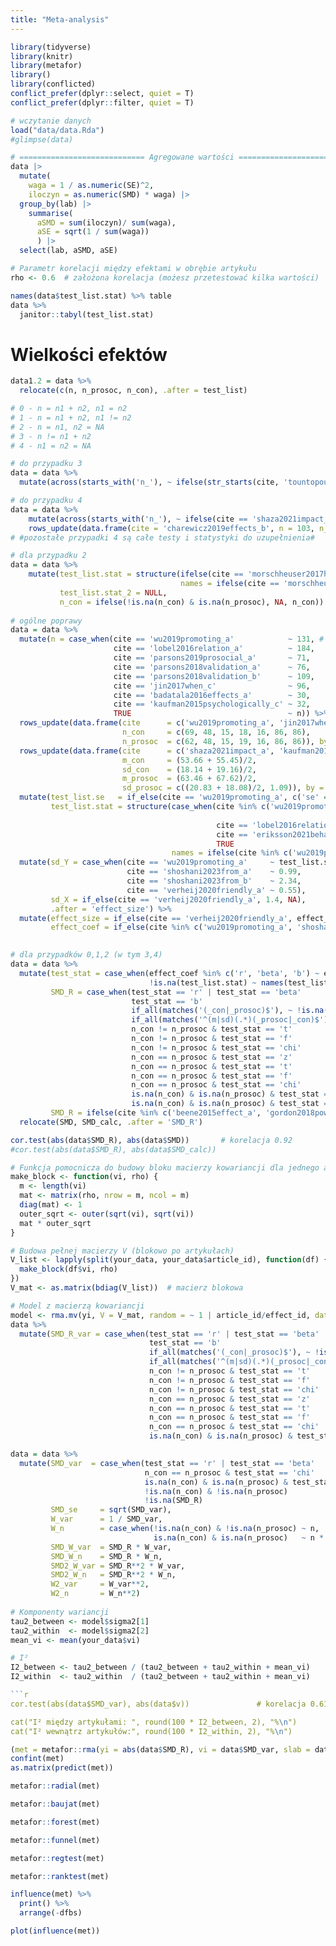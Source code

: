 ```yaml
---
title: "Meta-analysis"
---
```


```r
library(tidyverse)
library(knitr)
library(metafor)
library()
library(conflicted)
conflict_prefer(dplyr::select, quiet = T)
conflict_prefer(dplyr::filter, quiet = T)
```


```r
# wczytanie danych
load("data/data.Rda")
#glimpse(data)
```


```r
# ============================ Agregowane wartości ============================= #
data |> 
  mutate(
    waga = 1 / as.numeric(SE)^2,
    iloczyn = as.numeric(SMD) * waga) |> 
  group_by(lab) |>
    summarise(
      aSMD = sum(iloczyn)/ sum(waga),
      aSE = sqrt(1 / sum(waga))
      ) |> 
  select(lab, aSMD, aSE)

# Parametr korelacji między efektami w obrębie artykułu
rho <- 0.6  # założona korelacja (możesz przetestować kilka wartości)

names(data$test_list.stat) %>% table
data %>%
  janitor::tabyl(test_list.stat)

```

Wielkości efektów
==================

```r

data1.2 = data %>%
  relocate(c(n, n_prosoc, n_con), .after = test_list)

# 0 - n = n1 + n2, n1 = n2
# 1 - n = n1 + n2, n1 != n2 
# 2 - n = n1, n2 = NA
# 3 - n != n1 + n2 
# 4 - n1 = n2 = NA

# do przypadku 3
data = data %>%
  mutate(across(starts_with('n_'), ~ ifelse(str_starts(cite, 'tountopoulou2021training'), n/2, .)))     # z artykułu wynika, że raczej n1 = n2 = n/2

# do przypadku 4
data = data %>%                                                                
    mutate(across(starts_with('n_'), ~ ifelse(cite == 'shaza2021impact_a', n/2, .))) %>%
    rows_update(data.frame(cite = 'charewicz2019effects_b', n = 103, n_prosoc = round(103 * 51 / 106), n_con = round(103 * 55 / 106)), by = 'cite') # z df w tekście wynika, że odrzucono 3 osoby, ale nie z których grup, więc zakładam proporcjonalnie
# #pozostałe przypadki 4 są całe testy i statystyki do uzupełnienia#

# dla przypadku 2
data = data %>%                                                                
    mutate(test_list.stat = structure(ifelse(cite == 'morschheuser2017how_a', unname(effect_size / ((test_list.stat_2 - effect_size)/qt(0.975, n - 3))), test_list.stat), # chyba dobry test jest (β = 0.476, p < 0.001 (i chyba bet jest 3), ale tu brakuje SE
                                      names = ifelse(cite == 'morschheuser2017how_a', 't', names(test_list.stat))),
           test_list.stat_2 = NULL,
           n_con = ifelse(!is.na(n_con) & is.na(n_prosoc), NA, n_con))
  
# ogólne poprawy
data = data %>%
  mutate(n = case_when(cite == 'wu2019promoting_a'            ~ 131, # PK: dlaczego? grały tylko osoby z 2 grup 28+34 # AS: a nie powinno się brać wszystkich i 69 z wideo jako kontrolną? Zmienna x nie wyraża właśnie przynależności do grupy?
                       cite == 'lobel2016relation_a'          ~ 184,
                       cite == 'parsons2019prosocial_a'       ~ 71,
                       cite == 'parsons2018validation_a'      ~ 76,
                       cite == 'parsons2018validation_b'      ~ 109,
                       cite == 'jin2017when_c'                ~ 96,
                       cite == 'badatala2016effects_a'        ~ 30,
                       cite == 'kaufman2015psychologically_c' ~ 32,
                       TRUE                                   ~ n)) %>%
  rows_update(data.frame(cite      = c('wu2019promoting_a', 'jin2017when_c', 'badatala2016effects_a', 'kaufman2015psychologically_a', 'kaufman2015psychologically_c', 'boduszek2019prosocial_a', 'boduszek2019prosocial_b'),
                         n_con     = c(69, 48, 15, 18, 16, 86, 86),
                         n_prosoc  = c(62, 48, 15, 19, 16, 86, 86)), by = 'cite') %>%
  rows_update(data.frame(cite      = c('shaza2021impact_a', 'kaufman2015psychologically_c'),
                         m_con     = (53.66 + 55.45)/2,
                         sd_con    = (18.14 + 19.16)/2,
                         m_prosoc  = (63.46 + 67.62)/2,
                         sd_prosoc = c((20.83 + 18.08)/2, 1.09)), by = 'cite') %>%
  mutate(test_list.se   = if_else(cite == 'wu2019promoting_a', c('se' = 0.07), test_list.se),
         test_list.stat = structure(case_when(cite %in% c('wu2019promoting_a', 'shoshani2023from_a', 'shoshani2023from_b', 'shoshani2021video_a')
                                                                                                          ~ effect_size/test_list.se,
                                              cite == 'lobel2016relation_a'                               ~ sign(effect_size) * qt(1 - test_list.p/2, n - 9),
                                              cite == 'eriksson2021behavioral_a'                          ~ -2.94,
                                              TRUE                                                        ~ test_list.stat),
                                    names = ifelse(cite %in% c('wu2019promoting_a', 'shoshani2023from_a', 'shoshani2023from_b', 'shoshani2021video_a', 'lobel2016relation_a', 'eriksson2021behavioral_a'), 't', names(test_list.stat)))) %>%
  mutate(sd_Y = case_when(cite == 'wu2019promoting_a'     ~ test_list.se * sqrt(n_con * n_prosoc / (n_con + n_prosoc)),
                          cite == 'shoshani2023from_a'    ~ 0.99,
                          cite == 'shoshani2023from_b'    ~ 2.34, 
                          cite == 'verheij2020friendly_a' ~ 0.55),
         sd_X = if_else(cite == 'verheij2020friendly_a', 1.4, NA),
         .after = 'effect_size') %>%
  mutate(effect_size = if_else(cite == 'verheij2020friendly_a', effect_size * sd_X/sd_Y, effect_size),
         effect_coef = if_else(cite %in% c('wu2019promoting_a', 'shoshani2023from_a', 'shoshani2023from_b'), 'b', effect_coef))
  
```


```r

# dla przypadków 0,1,2 (w tym 3,4) 
data = data %>%
  mutate(test_stat = case_when(effect_coef %in% c('r', 'beta', 'b') ~ effect_coef,
                               !is.na(test_list.stat) ~ names(test_list.stat)),
         SMD_R = case_when(test_stat == 'r' | test_stat == 'beta'              ~ esc::esc_rpb(effect_size, totaln = n)$es,     
                           test_stat == 'b'                                    ~ esc::esc_B(effect_size, sdy = sd_Y, grp1n = n_prosoc, grp2n = n_con)$es, 
                           if_all(matches('(_con|_prosoc)$'), ~ !is.na(.x))    ~ metaConvert::es_from_means_sd(m_prosoc, sd_prosoc, m_con, sd_con, n_prosoc, n_con)$d, 
                           if_all(matches('^(m|sd)(.*)(_prosoc|_con)$'), ~ !is.na(.x)) ~ metaConvert::es_from_means_sd(m_prosoc, sd_prosoc, m_con, sd_con, n, n)$d, 
                           n_con != n_prosoc & test_stat == 't'                ~ esc::esc_t(test_list.stat, grp1n = n_prosoc, grp2n = n_con)$es,  
                           n_con != n_prosoc & test_stat == 'f'                ~ esc::esc_f(test_list.stat, grp1n = n_prosoc, grp2n = n_con)$es,               
                           n_con != n_prosoc & test_stat == 'chi'              ~ esc::esc_rpb(effectsize::chisq_to_phi(abs(test_list.stat), n = n, adjust = F)$phi, grp1n = n_prosoc, grp2n = n_con)$es,  
                           n_con == n_prosoc & test_stat == 'z'                ~ effectsize::z_to_d(test_list.stat, n = n)$d,
                           n_con == n_prosoc & test_stat == 't'                ~ esc::esc_t(test_list.stat, totaln = n)$es,     
                           n_con == n_prosoc & test_stat == 'f'                ~ esc::esc_f(test_list.stat, totaln = n)$es,                                    
                           n_con == n_prosoc & test_stat == 'chi'              ~ esc::esc_chisq(test_list.stat, totaln = n)$es,
                           is.na(n_con) & is.na(n_prosoc) & test_stat == 't'   ~ esc::esc_t(test_list.stat, totaln = n)$es,
                           is.na(n_con) & is.na(n_prosoc) & test_stat == 'chi' ~ effectsize::oddsratio_to_d(max(c((38 + 14)/(23 + 10)), (23 + 10)/(38 + 14)))), # z OR = max(b/c, c/b) z tabeli krzyżowej           
         SMD_R = ifelse(cite %in% c('beene2015effect_a', 'gordon2018powering_a', 'coyne2016super_a', 'coyne2016super_b'), NA, SMD_R)) %>%  
  relocate(SMD, SMD_calc, .after = 'SMD_R')

```


```r

cor.test(abs(data$SMD_R), abs(data$SMD))       # korelacja 0.92
#cor.test(abs(data$SMD_R), abs(data$SMD_calc))

# Funkcja pomocnicza do budowy bloku macierzy kowariancji dla jednego artykułu
make_block <- function(vi, rho) {
  m <- length(vi)
  mat <- matrix(rho, nrow = m, ncol = m)
  diag(mat) <- 1
  outer_sqrt <- outer(sqrt(vi), sqrt(vi))
  mat * outer_sqrt
}

# Budowa pełnej macierzy V (blokowo po artykułach)
V_list <- lapply(split(your_data, your_data$article_id), function(df) {
  make_block(df$vi, rho)
})
V_mat <- as.matrix(bdiag(V_list))  # macierz blokowa

# Model z macierzą kowariancji
model <- rma.mv(yi, V = V_mat, random = ~ 1 | article_id/effect_id, data = your_data)
data %>% 
  mutate(SMD_R_var = case_when(test_stat == 'r' | test_stat == 'beta'                      ~ 4/((1 - effect_size**2) * (n - 1)),    
                               test_stat == 'b'                                            ~ (n_con + n_prosoc)/(n_con * n_prosoc) + SMD_R**2/2/n,
                               if_all(matches('(_con|_prosoc)$'), ~ !is.na(.x))            ~ (n_con + n_prosoc)/(n_con * n_prosoc) + SMD_R**2/2/n,
                               if_all(matches('^(m|sd)(.*)(_prosoc|_con)$'), ~ !is.na(.x)) ~ 2/n + SMD_R**2/(4 * n),                               
                               n_con != n_prosoc & test_stat == 't'                        ~ (n_con + n_prosoc)/(n_con * n_prosoc) + SMD_R**2/2/n,
                               n_con != n_prosoc & test_stat == 'f'                        ~ (n_con + n_prosoc)/(n_con * n_prosoc) + SMD_R**2/2/n,            
                               n_con != n_prosoc & test_stat == 'chi'                      ~ (n_con + n_prosoc)/(n_con * n_prosoc) + SMD_R**2/2/n, # ? - kor. potraktowana punkt.-dwuser., więc typowy wzór chyba adekwatniejszy niż z chi
                               n_con == n_prosoc & test_stat == 'z'                        ~ (n_con + n_prosoc)/(n_con * n_prosoc) + SMD_R**2/2/n,
                               n_con == n_prosoc & test_stat == 't'                        ~ (n_con + n_prosoc)/(n_con * n_prosoc) + SMD_R**2/2/n,     
                               n_con == n_prosoc & test_stat == 'f'                        ~ (n_con + n_prosoc)/(n_con * n_prosoc) + SMD_R**2/2/n,                                   
                               n_con == n_prosoc & test_stat == 'chi'                      ~ SMD_R**2/abs(test_list.stat),
                               is.na(n_con) & is.na(n_prosoc) & test_stat == 'chi'         ~ (1/(38 + 14) + 1/(23 + 10)) * 3/pi**2))

data = data %>% 
  mutate(SMD_var  = case_when(test_stat == 'r' | test_stat == 'beta'              ~ 4/((1 - effect_size**2) * (n - 1)),
                              n_con == n_prosoc & test_stat == 'chi'              ~ SMD_R**2/abs(test_list.stat),
                              is.na(n_con) & is.na(n_prosoc) & test_stat == 'chi' ~ (1/(38 + 14) + 1/(23 + 10)) * 3 / pi**2,
                              !is.na(n_con) & !is.na(n_prosoc)                    ~ (n_con + n_prosoc)/(n_con * n_prosoc) + SMD_R**2/(2 * n),
                              !is.na(SMD_R)                                       ~ 2/n + SMD_R**2/(4 * n)),
         SMD_se     = sqrt(SMD_var),
         W_var      = 1 / SMD_var,
         W_n        = case_when(!is.na(n_con) & !is.na(n_prosoc) ~ n,
                                is.na(n_con) & is.na(n_prosoc)   ~ n * 2),           # ? - mogę tu tak zignorować, że to zależne? [nieistotne - i tak tego nie używam]
         SMD_W_var  = SMD_R * W_var,
         SMD_W_n    = SMD_R * W_n,
         SMD2_W_var = SMD_R**2 * W_var,
         SMD2_W_n   = SMD_R**2 * W_n,
         W2_var     = W_var**2,
         W2_n       = W_n**2) 
         
# Komponenty wariancji
tau2_between <- model$sigma2[1]
tau2_within  <- model$sigma2[2]
mean_vi <- mean(your_data$vi)

# I²
I2_between <- tau2_between / (tau2_between + tau2_within + mean_vi)
I2_within  <- tau2_within  / (tau2_between + tau2_within + mean_vi)

```r
cor.test(abs(data$SMD_var), abs(data$v))               # korelacja 0.61

cat("I² między artykułami: ", round(100 * I2_between, 2), "%\n")
cat("I² wewnątrz artykułów:", round(100 * I2_within, 2), "%\n")
```


```r
(met = metafor::rma(yi = abs(data$SMD_R), vi = data$SMD_var, slab = data$cite))  # SMD = 0.41, słaby związek
confint(met)
as.matrix(predict(met))

```

```r
metafor::radial(met)
```


```r
metafor::baujat(met)
```


```r
metafor::forest(met)
```


```r
metafor::funnel(met)
```


```r
metafor::regtest(met)
```


```r
metafor::ranktest(met) 
```

```r
influence(met) %>% 
  print() %>%
  arrange(-dfbs)
```


```r
plot(influence(met))
```


